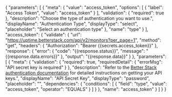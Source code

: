 {
    "parameters": [
        {
            "meta": {
                "value": "access_token",
                "options": [
                    {
                        "label": "Access Token",
                        "value": "access_token"
                    }
                ],
                "validation": {
                    "required": true
                },
                "description": "Choose the type of authentication you want to use.",
                "displayName": "Authentication Type",
                "displayType": "select",
                "placeholder": "Select an authentication type"
            },
            "name": "type"
        }
    ],
    "access_token": {
        "validate": {
            "url": "https://uptime.betterstack.com/api/v2/monitors?per_page=1",
            "method": "get",
            "headers": {
                "Authorization": "Bearer {{secrets.access_token}}"
            },
            "response": {
                "error": {
                    "code": "{{response.status}}",
                    "message": "{{response.data.errors}}"
                },
                "output": "{{response.data}}"
            }
        },
        "parameters": [
            {
                "meta": {
                    "validation": {
                        "required": true,
                        "requiredDetail": {
                            "errorMsg": "API secret key is required"
                        }
                    },
                    "description": "Refer to the <a href='https://betterstack.com/docs/uptime/api/getting-started-with-uptime-api/' target='blank'>Better Stack authentication documentation</a> for detailed instructions on getting your API keys.",
                    "displayName": "API Secret Key",
                    "displayType": "password",
                    "placeholder": "",
                    "dependencies": {
                        "conditions": [
                            {
                                "field": "type",
                                "value": "access_token",
                                "operator": "EQUALS"
                            }
                        ]
                    }
                },
                "name": "access_token"
            }
        ]
    }
}